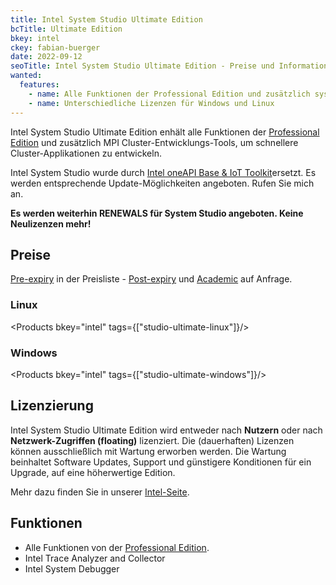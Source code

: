 ```yaml
---
title: Intel System Studio Ultimate Edition
bcTitle: Ultimate Edition
bkey: intel
ckey: fabian-buerger
date: 2022-09-12
seoTitle: Intel System Studio Ultimate Edition - Preise und Informationen für IT-Einkäufer
wanted:
  features:
    - name: Alle Funktionen der Professional Edition und zusätzlich systemweite Debugging- und Nachverfolgungsfunktionen für mehr Robustheit
    - name: Unterschiedliche Lizenzen für Windows und Linux
---
```




<Intro>

Intel System Studio Ultimate Edition enhält alle Funktionen der [Professional Edition](/hersteller/intel/system-studio/professional-edition/#funktionen) und zusätzlich MPI Cluster-Entwicklungs-Tools, um schnellere Cluster-Applikationen zu entwickeln.

</Intro>

<TOC />


<Info>

Intel System Studio wurde durch [Intel oneAPI Base & IoT Toolkit](/hersteller/intel/oneapi/iot-toolkit/)ersetzt.
Es werden entsprechende Update-Möglichkeiten angeboten. Rufen Sie mich an.

**Es werden weiterhin RENEWALS für System Studio angeboten. Keine Neulizenzen mehr!**

</Info>



## Preise

[Pre-expiry](/hersteller/intel/#ssr-software-support-renewal) in der Preisliste - [Post-expiry](/hersteller/intel/#ssr-software-support-renewal) und [Academic](/hersteller/intel/#lizenzierung) auf Anfrage.


### Linux


<Products bkey="intel" tags={["studio-ultimate-linux"]}/>


### Windows


<Products bkey="intel" tags={["studio-ultimate-windows"]}/>



## Lizenzierung

Intel System Studio Ultimate Edition wird entweder nach **Nutzern** oder nach **Netzwerk-Zugriffen (floating)** lizenziert. Die (dauerhaften) Lizenzen können ausschließlich mit Wartung erworben werden. Die Wartung beinhaltet Software Updates, Support und günstigere Konditionen für ein Upgrade, auf eine höherwertige Edition.

Mehr dazu finden Sie in unserer [Intel-Seite](/hersteller/intel/#lizenzierung).




## Funktionen

- Alle Funktionen von der [Professional Edition](/hersteller/intel/system-studio/professional-edition/#funktionen).
- Intel Trace Analyzer and Collector
- Intel System Debugger
